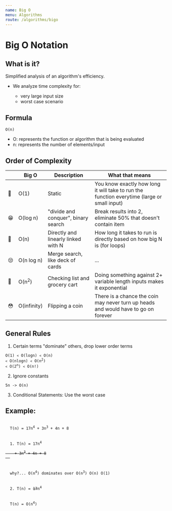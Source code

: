 ```yaml
---
name: Big O
menu: Algorithms
route: /algorithms/bigo
---
```



# Big O Notation

## What is it?

Simplified analysis of an algorithm's efficiency.

- We analyze time complexity for:

  - very large input size
  - worst case scenario

## Formula

```
O(n)
```

- O: represents the function or algorithm that is being evaluated
- n: represents the number of elements/input

## Order of Complexity

|     | Big O            | Description                         | What that means                                                                             |
| --- | ---------------- | ----------------------------------- | ------------------------------------------------------------------------------------------- |
| 🤩  | O(1)             | Static                              | You know exactly how long it will take to run the function everytime (large or small input) |
| 😁  | O(log n)         | "divide and conquer", binary search | Break results into 2, eliminate 50% that doesn't contain item                               |
| 🙂  | O(n)             | Directly and linearly linked with N | How long it takes to run is directly based on how big N is (for loops)                      |
| 😒  | O(n log n)       | Merge search, like deck of cards    | ...                                                                                         |
| 😬  | O(n<sup>2</sup>) | Checking list and grocery cart      | Doing something against 2+ variable length inputs makes it exponential                      |
| 😳  | O(infinity)      | Flipping a coin                     | There is a chance the coin may never turn up heads and would have to go on forever          |

## General Rules

1. Certain terms "dominate" others, drop lower order terms

<Code>O(1) `<` O(logn) `<` O(n) `<` O(nlogn) `<` O(n<sup>2</sup>) `<` O(2<sup>n</sup>) `<` O(n!)</Code>

2. Ignore constants

```
5n -> O(n)
```

3. Conditional Statements: Use the worst case

## Example:

<Code>
  T(n) = 17n<sup>4</sup> + 3n<sup>3</sup> + 4n + 8
</Code>

<br />
<Code>
  1. T(n) = 17n<sup>4</sup>
  <strike>
    + 3n<sup>3</sup> + 4n + 8
  </strike>
</Code>
<br />
<Code>
  why?... O(n<sup>4</sup>) dominates over O(n<sup>3</sup>) O(n) O(1)
</Code>
<br />
<Code>
  2. T(n) = <strike>17</strike>n<sup>4</sup>
</Code>
<br />
<Code>
  T(n) = O(n<sup>4</sup>)
</Code>
